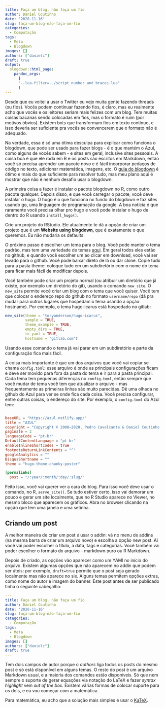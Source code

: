 ```yaml
---
title: Faça um blog, não faça um fio
author: Daniel Coutinho
date: '2020-11-16'
slug: faça-um-blog-não-faça-um-fio
categories:
  - Computação
tags:
  - Meta
  - Blogdown
images: []
authors: ["danielc"]
draft: true
output:
  blogdown::html_page:
    pandoc_args: 
      [
      "--lua-filter=../script_number_and_braces.lua"
      ]
---
```


Desde que eu voltei a usar o Twitter eu vejo muita gente fazendo threads (ou fios). Vocês podem continuar fazendo fios, é claro, mas eu realmente acho que vocês e os leitores seriam mais felizes com um blog. Tem muitas coisas bacanas sendo colocadas em fios, mas o formato é ruim (por motivos óbvios). Existem bots que transformam fios em texto contínuo, e isso deveria ser suficiente pra vocês se convencerem que o formato não é adequado. 

Na verdade, essa é só uma ótima desculpa para explicar como funciona o blogdown, que pode ser usado para fazer blogs - é o que mantém o Azul, como alguns de vocês sabem - e sites em geral, inclusive sites pessoais. A coisa boa é que ele roda em R e os posts são escritos em Markdown, então você só precisa aprender um pacote novo e é fácil incorporar pedaços de código no texto, adicionar matemática, imagens, etc. O [guia do blogdown](https://bookdown.org/yihui/blogdown/) é ótimo e mais do que suficiente para resolver tudo, mas meu plano aqui é mostrar que não é nenhum desafio usar o blogdown. 

A primeira coisa a fazer é instalar o pacote blogdown no R, como outro pacote qualquer. Depois disso, e que você carregar o pacote, você deve instalar o hugo. O hugo é o que funciona no fundo do blogdown e faz sites usando go, uma linguagem de programação da google. A boa notícia é que raramente você precisa olhar pro hugo e você pode instalar o hugo de dentro do R usando `install_hugo()`.

Crie um projeto do RStudio. Ele atualmente te dá a opção de criar um projeto que é um **Website using blogdown**, que é exatamente o que queremos. Eu não mudaria os defaults. 

O próximo passo é escolher um tema para o blog. Você pode manter o tema padrão, mas tem uma variedade de temas [aqui](https://themes.gohugo.io/). Em geral todos eles estão no github, e quando você escolher um ao clicar em download, você vai ser levado para o github. Você pode baixar direto de lá ou dar clone. Copie tudo para a pasta theme: coloque tudo em um subdiretório com o nome do tema para ficar mais fácil de modificar depois. 

Você também pode criar um projeto normal (ou atribuir um diretório que já existe, por exemplo um diretório do git), usando o comando `new_site`. O `new_site` permite você criar um blog com o tema que você quiser. Você tem que colocar o endereço repo do github no formato `username/repo` (dá pra mudar para outros lugares que hospedam o tema usando a opção hostname). Por exemplo, o tema hugo-icarus está hospedado no gitlab:

```r

new_site(theme = "toryanderson/hugo-icarus", 
         sample = TRUE, 
         theme_example = TRUE, 
         empty_dirs = TRUE,
         to_yaml = TRUE,
         hostname = "gitlab.com")
```

Usando esse comando o tema já vai parar em um subdiretório e parte da configuração fica mais fácil. 

A coisa mais importante é que um dos arquivos que você vai copiar se chama `config.toml`: esse arquivo é onde as principais configurações ficam e deve ser movido para fora da pasta do tema e ir para a pasta principal. Cada tema tem pequenas diferenças no `config.toml`, então sempre que você mudar de tema você tem que atualizar o arquivo - mas frequentemente as primeiras linhas são muito parecidas. Dê uma olhada no github do Azul para ver se onde fica cada coisa. Você precisa configurar, entre outras coisas, o endereço do site. Por exemplo, o `config.toml` do Azul tem:

```toml

baseURL = "https://azul.netlify.app/"
title = "AZUL"
copyright = "Copyright © 2008–2020, Pedro Cavalcante & Daniel Coutinho; all rights reserved."
paginate = 2
languageCode = "pt-br"
DefaultContentLanguage = "pt-br"
enableInlineShortcodes = true
footnoteReturnLinkContents = "^"
googleAnalytics = ""
DisqusShortname = ""
theme = "hugo-theme-chunky-poster"

[permalinks]
  post = "/:year/:month/:day/:slug/"
```

Feito isso, você vai querer ver a cara do blog. Para isso você deve usar o comando, no R, `serve_site()`. Se tudo estiver certo, isso vai demorar um pouco e gerar um site localmente, que no R Studio aparece no Viewer, no mesmo bloco que aparecem os gráficos. Abra no browser clicando na opção que tem uma janela e uma setinha. 

## Criando um post

A melhor maneira de criar um post é usar o addin: vá no menu de addins (na mesma barra de criar um arquivo novo) e escolha a opção new post. Ai você vai poder escolher o título, a data, tags e categorias. Você também vai poder escolher o formato do arquivo - markdown puro ou R Markdown. 

Depois de criado, as opções vão aparecer como um YAMl no início do arquivo. Existem algumas opções que não aparecem no addin que podem ser úteis: por exemplo, `draft=true` permite que o post seja gerado localmente mas não aparece no sie. Alguns temas permitem opções extras, como nome do autor e imagem do banner. Este post antes de ser publicado tinha o seguinte cabeçalho:

```yaml
---
title: Faça um blog, não faça um fio
author: Daniel Coutinho
date: '2020-11-16'
slug: faça-um-blog-não-faça-um-fio
categories:
  - Computação
tags:
  - Meta
  - Blogdown
images: []
authors: ["danielc"]
draft: true
---
```

Tem dois campos de autor porque o _authors_ liga todos os posts do mesmo post e só está disponível em alguns temas. O resto do post é um arquivo Markdown usual, e a maioria dos comandos estão disponíveis. Só que nem sempre o suporte de gerar equações via notação do LaTeX e fazer _syntax highlight_ vem _out of the box_. Existem várias formas de colocar suporte para os dois, e eu vou começar com a matemática.

Para matemática, eu acho que a solução mais simples é usar o [KaTeX](https://katex.org/).
